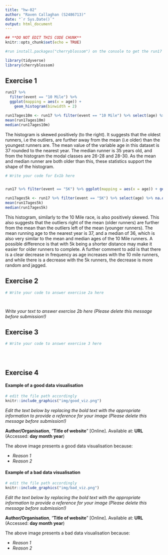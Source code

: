 ```yaml
---
title: "hw-02"
author: "Raven Callaghan (S2486713)"
date: "`r Sys.Date()`"
output: html_document
---
```


```r
## **DO NOT EDIT THIS CODE CHUNK**
knitr::opts_chunk$set(echo = TRUE)

#run install.packages("cherryblossom") on the console to get the run17 dataset

library(tidyverse)
library(cherryblossom)  
```



## Exercise 1

```r
run17 %>%
  filter(event == "10 Mile") %>%
  ggplot(mapping = aes(x = age)) +
    geom_histogram(binwidth = 2)

run17ages10m <- run17 %>% filter(event == "10 Mile") %>% select(age) %>% na.omit() %>% unlist()
mean(run17ages10m)
median(run17ages10m)
```


The histogram is skewed positively (to the right). It suggests that the oldest runners, i.e the outliers, are further away from the mean (i.e older) than the youngest runners are. The mean value of the variable age in this dataset is 37 rounded to the nearest year. The median runner is 35 years old, and from the histogram the modal classes are 26-28 and 28-30. As the mean and median runner are both older than this, these statistics support the shape of the histogram. 

```r
# Write your code for Ex1b here


run17 %>% filter(event == "5K") %>% ggplot(mapping = aes(x = age)) + geom_histogram(binwidth = 2)

run17ages5k <- run17 %>% filter(event == "5K") %>% select(age) %>% na.omit() %>% unlist()
mean(run17ages5k)
median(run17ages5k)
```


This histogram, similarly to the 10 Mile race, is also positively skewed. This also suggests that the outliers right of the mean (older runners) are further from the mean than the outliers left of the mean (younger runners). The mean running age to the nearest year is 37, and a median of 36, which is also very similar to the mean and median ages of the 10 Mile runners. A possible difference is that with 5k being a shorter distance may make it easier for older runners to complete. A further comment to add is that there is a clear decrease in frequency as age increases with the 10 mile runners, and while there is a decrease with the 5k runners, the decrease is more random and jagged. 


## Exercise 2

```r
# Write your code to answer exercise 2a here




```

_Write your text to answer exercise 2b here (Please delete this message before submission!)_




## Exercise 3

```r
# Write your code to answer exercise 3 here





```





## Exercise 4

#### Example of a good data visualisation

```r
# edit the file path accordingly
knitr::include_graphics("img/good_viz.png")
```

_Edit the text below by replacing the bold text with the appropriate information to provide a reference for your image (Please delete this message before submission!)_

**Author/Organisation**, "**Title of website**" [Online]. Available at: **URL** (Accessed: **day month year**)


The above image presents a good data visualisation because:

-   _Reason 1_
-   _Reason 2_


#### Example of a bad data visualisation


```r
# edit the file path accordingly
knitr::include_graphics("img/bad_viz.png")
```

_Edit the text below by replacing the bold text with the appropriate information to provide a reference for your image (Please delete this message before submission!)_

**Author/Organisation**, "**Title of website**" [Online]. Available at: **URL** (Accessed: **day month year**)



The above image presents a bad data visualisation because:

-   _Reason 1_
-   _Reason 2_


